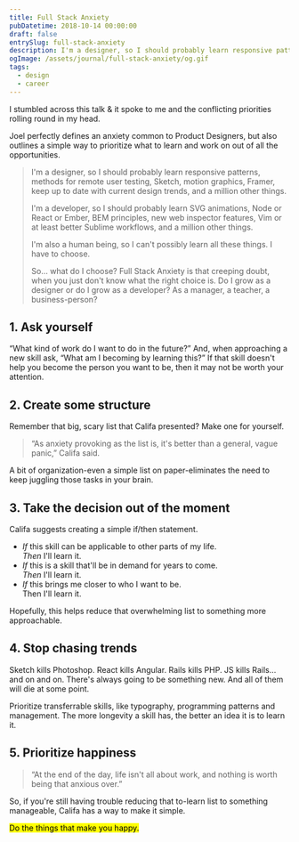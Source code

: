 ```yaml
---
title: Full Stack Anxiety
pubDatetime: 2018-10-14 00:00:00
draft: false
entrySlug: full-stack-anxiety
description: I'm a designer, so I should probably learn responsive patterns, methods for remote user testing, Sketch, motion graphics, Framer, keep up to date with current design trends, and a million other things.
ogImage: /assets/journal/full-stack-anxiety/og.gif
tags:
  - design
  - career
---
```


I stumbled across this talk & it spoke to me and the conflicting priorities rolling round in my head.

Joel perfectly defines an anxiety common to Product Designers, but also outlines a simple way to prioritize what to learn and work on out of all the opportunities.

> I'm a designer, so I should probably learn responsive patterns, methods for remote user testing, Sketch, motion graphics, Framer, keep up to date with current design trends, and a million other things.
>
> I'm a developer, so I should probably learn SVG animations, Node or React or Ember, BEM principles, new web inspector features, Vim or at least better Sublime workflows, and a million other things.
>
> I'm also a human being, so I can't possibly learn all these things. I have to choose.
>
> So… what do I choose? Full Stack Anxiety is that creeping doubt, when you just don't know what the right choice is. Do I grow as a designer or do I grow as a developer? As a manager, a teacher, a business-person?


<Youtube id="VBK6WDOOg2I" className="md:wide" />

## 1\. Ask yourself

“What kind of work do I want to do in the future?” And, when approaching a new skill ask, “What am I becoming by learning this?” If that skill doesn't help you become the person you want to be, then it may not be worth your attention.

## 2\. Create some structure

Remember that big, scary list that Califa presented? Make one for yourself.

> “As anxiety provoking as the list is, it's better than a general, vague panic,” Califa said.

A bit of organization-even a simple list on paper-eliminates the need to keep juggling those tasks in your brain.

## 3\. Take the decision out of the moment

Califa suggests creating a simple if/then statement.

- _If_ this skill can be applicable to other parts of my life.<br/>
  _Then_ I'll learn it.
- _If_ this is a skill that'll be in demand for years to come.<br/>
  _Then_ I'll learn it.
- _If_ this brings me closer to who I want to be.<br/>
  Then I'll learn it.

Hopefully, this helps reduce that overwhelming list to something more approachable.

## 4\. Stop chasing trends

Sketch kills Photoshop. React kills Angular. Rails kills PHP. JS kills Rails…and on and on. There's always going to be something new. And all of them will die at some point.

Prioritize transferrable skills, like typography, programming patterns and management. The more longevity a skill has, the better an idea it is to learn it.

## 5\. Prioritize happiness

> “At the end of the day, life isn't all about work, and nothing is worth being that anxious over.”

So, if you're still having trouble reducing that to-learn list to something manageable, Califa has a way to make it simple.

<mark>Do the things that make you happy.</mark>

